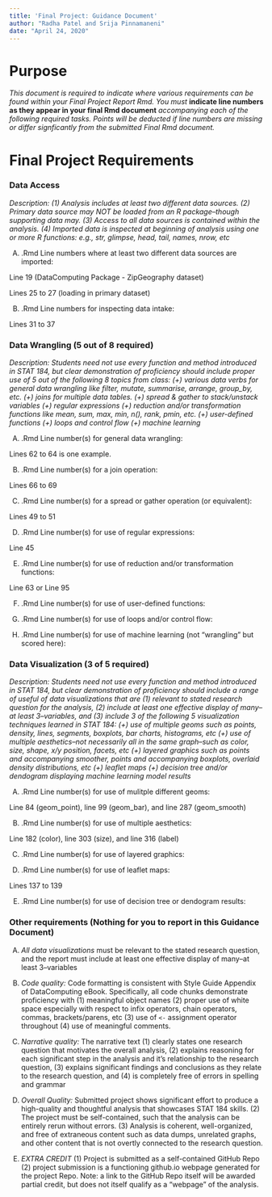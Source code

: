 ```yaml
---
title: 'Final Project: Guidance Document'
author: "Radha Patel and Srija Pinnamaneni"
date: "April 24, 2020"
---
```


# Purpose

*This document is required to indicate where various requirements can be found within your Final Project Report Rmd.  You must* **indicate line numbers as they appear in your final Rmd document** *accompanying each of the following required tasks. Points will be deducted if line numbers are missing or differ signficantly from the submitted Final Rmd document.*  


# Final Project Requirements

### Data Access

*Description: (1) Analysis includes at least two different data sources. (2) Primary data source may NOT be loaded from an R package--though supporting data may. (3) Access to all data sources is contained within the analysis. (4) Imported data is inspected at beginning of analysis using one or more R functions: e.g., str, glimpse, head, tail, names, nrow, etc*

(A) .Rmd Line numbers where at least two different data sources are imported:  

Line 19 (DataComputing Package - ZipGeography dataset)

Lines 25 to 27 (loading in primary dataset)

(B) .Rmd Line numbers for inspecting data intake: 

Lines 31 to 37

### Data Wrangling (5 out of 8 required)

*Description: Students need not use every function and method introduced in STAT 184, but clear demonstration of proficiency should include proper use of 5 out of the following 8 topics from class: (+) various data verbs for general data wrangling like filter, mutate, summarise, arrange, group_by, etc. (+) joins for multiple data tables. (+) spread & gather to stack/unstack variables (+) regular expressions (+) reduction and/or transformation functions like mean, sum, max, min, n(), rank, pmin, etc. (+) user-defined functions (+) loops and control flow (+) machine learning*


(A) .Rmd Line number(s) for general data wrangling: 

Lines 62 to 64 is one example. 

(B) .Rmd Line number(s) for a join operation: 

Lines 66 to 69

(C) .Rmd Line number(s) for a spread or gather operation (or equivalent):

Lines 49 to 51

(D) .Rmd Line number(s) for use of regular expressions: 

Line 45

(E) .Rmd Line number(s) for use of reduction and/or transformation functions: 

Line 63 or Line 95

(F) .Rmd Line number(s) for use of user-defined functions: 

(G) .Rmd Line number(s) for use of loops and/or control flow: 

(H) .Rmd Line number(s) for use of machine learning (not "wrangling" but scored here): 


### Data Visualization (3 of 5 required)

*Description: Students need not use every function and method introduced in STAT 184, but clear demonstration of proficiency should include a range of useful of data visualizations that are (1) relevant to stated research question for the analysis, (2) include at least one effective display of many--at least 3--variables, and (3) include 3 of the following 5 visualization techniques learned in STAT 184: (+) use of multiple geoms such as points, density, lines, segments, boxplots, bar charts, histograms, etc (+) use of multiple aesthetics--not necessarily all in the same graph--such as color, size, shape, x/y position, facets, etc (+) layered graphics such as points and accompanying smoother, points and accompanying boxplots, overlaid density distributions, etc (+) leaflet maps (+) decision tree and/or dendogram displaying machine learning model results*


(A) .Rmd Line number(s) for use of mulitple different geoms: 

Line 84 (geom_point), line 99 (geom_bar), and line 287 (geom_smooth)

(B) .Rmd Line number(s) for use of multiple aesthetics: 

Line 182 (color), line 303 (size), and line 316 (label)

(C) .Rmd Line number(s) for use of layered graphics:  

(D) .Rmd Line number(s) for use of leaflet maps:  

Lines 137 to 139

(E) .Rmd Line number(s) for use of decision tree or dendogram results:    


### Other requirements (Nothing for you to report in this Guidance Document)

(A) *All data visualizations* must be relevant to the stated research question, and the report must include at least one effective display of many--at least 3--variables 

(B) *Code quality:* Code formatting is consistent with Style Guide Appendix of DataComputing eBook. Specifically, all code chunks demonstrate proficiency with (1) meaningful object names (2) proper use of white space especially with respect to infix operators, chain operators, commas, brackets/parens, etc (3) use of `<-` assignment operator throughout (4) use of meaningful comments.

(C) *Narrative quality:* The narrative text (1) clearly states one research question that motivates the overall analysis, (2) explains reasoning for each significant step in the analysis and it's relationship to the research question, (3) explains significant findings and conclusions as they relate to the research question, and (4) is completely free of errors in spelling and grammar

(D) *Overall Quality:* Submitted project shows significant effort to produce a high-quality and thoughtful analysis that showcases STAT 184 skills. (2) The project must be self-contained, such that the analysis can be entirely rerun without errors. (3) Analysis is coherent, well-organized, and free of extraneous content such as data dumps, unrelated graphs, and other content that is not overtly connected to the research question.

(E) *EXTRA CREDIT* (1) Project is submitted as a self-contained GitHub Repo (2) project submission is a functioning github.io webpage generated for the project Repo. Note: a link to the GitHub Repo itself will be awarded partial credit, but does not itself qualify as a "webpage" of the analysis.



